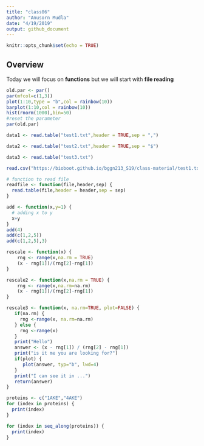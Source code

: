 ```yaml
---
title: "class06"
author: "Anusorn Mudla"
date: "4/19/2019"
output: github_document
---
```


```r
knitr::opts_chunk$set(echo = TRUE)
```

## Overview 
Today we will focus on **functions** but we will start with **file reading**
```r
old.par <- par()
par(mfcol=c(1,3))
plot(1:10,type = "b",col = rainbow(10))
barplot(1:10,col = rainbow(10))
hist(rnorm(1000),bin=50)
#reset the parameter
par(old.par)

```

```r
data1 <- read.table("test1.txt",header = TRUE,sep = ",")
```

```r
data2 <- read.table("test2.txt",header = TRUE,sep = "$")
```

```r
data3 <- read.table("test3.txt")
```

```r
read.csv("https://bioboot.github.io/bggn213_S19/class-material/test1.txt")
```


```r
# function to read file
readfile <- function(file,header,sep) {
  read.table(file,header = header,sep = sep)
}
```

```r
add <- function(x,y=1) {
  # adding x to y
  x+y
}
add(4)
add(c(1,2,5))
add(c(1,2,5),3)
```

```r
rescale <- function(x) {
    rng <- range(x,na.rm = TRUE)
    (x - rng[1])/(rng[2]-rng[1])
}
```

```r
rescale2 <- function(x,na.rm = TRUE) {
    rng <- range(x,na.rm=na.rm)
    (x - rng[1])/(rng[2]-rng[1])
}
```

```r
rescale3 <- function(x, na.rm=TRUE, plot=FALSE) {
   if(na.rm) {
     rng <-range(x, na.rm=na.rm)
   } else {
     rng <-range(x)
   }
   print("Hello")
   answer <- (x - rng[1]) / (rng[2] - rng[1])
   print("is it me you are looking for?")
   if(plot) {
      plot(answer, typ="b", lwd=4)
   }
   print("I can see it in ...")
   return(answer)
}
```

```r
proteins <- c("1AKE","4AKE")
for (index in proteins) {
  print(index)
}

for (index in seq_along(proteins)) {
  print(index)
}
```

